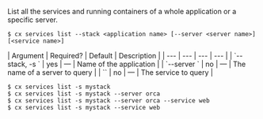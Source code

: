 List all the services and running containers of a whole application or a specific server.

<Tabs >
<Tab label="Usage">

```shell
$ cx services list --stack <application name> [--server <server name>] [<service name>]
```
</Tab>
    
<Tab label="arguments">
| Argument | Required? | Default | Description |
|  ---  |  ---  |  ---  |  ---  |
| `--stack, -s <application name>` | yes | — | Name of the application |
| `--server <server name>` | no | — | The name of a server to query |
| `<service name>` | no | — | The service to query |
</Tab>
<Tab label="examples">

```shell
$ cx services list -s mystack
$ cx services list -s mystack --server orca
$ cx services list -s mystack --server orca --service web
$ cx services list -s mystack --service web
```

</Tab>
</Tabs>